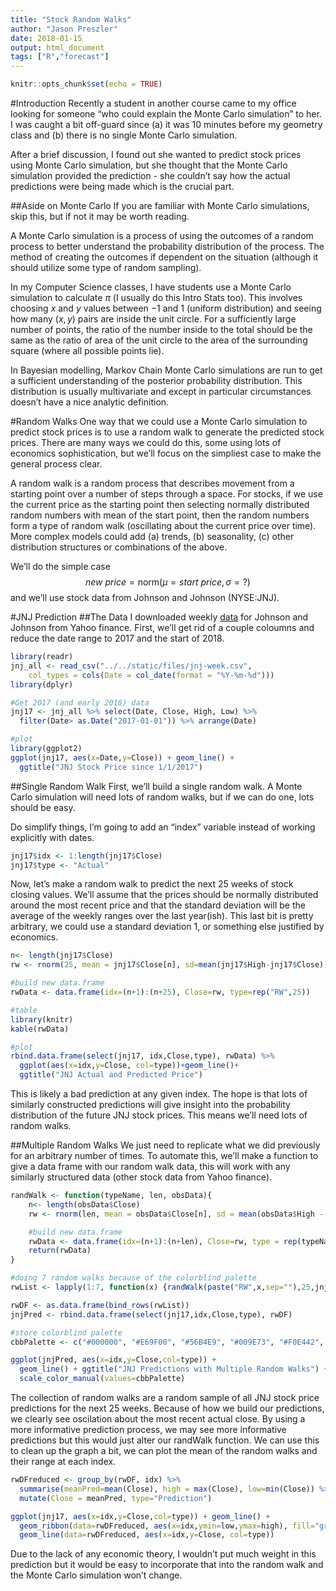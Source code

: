 ```yaml
---
title: "Stock Random Walks"
author: "Jason Preszler"
date: 2018-01-15
output: html_document
tags: ["R","forecast"]
---
```


```r
knitr::opts_chunk$set(echo = TRUE)
```

#Introduction
Recently a student in another course came to my office looking for someone "who could explain the Monte Carlo simulation" to her. I was caught a bit off-guard since (a) it was 10 minutes before my geometry class and (b) there is no single Monte Carlo simulation. 

After a brief discussion, I found out she wanted to predict stock prices using Monte Carlo simulation, but she thought that the Monte Carlo simulation provided the prediction - she couldn't say how the actual predictions were being made which is the crucial part.

##Aside on Monte Carlo
If you are familiar with Monte Carlo simulations, skip this, but if not it may be worth reading.

A Monte Carlo simulation is a process of using the outcomes of a random process to better understand the probability distribution of the process. The method of creating the outcomes if dependent on the situation (although it should utilize some type of random sampling).

In my Computer Science classes, I have students use a Monte Carlo simulation to calculate $\pi$ (I usually do this Intro Stats too). This involves choosing $x$ and $y$ values between $-1$ and $1$ (uniform distribution) and seeing how many $(x,y)$ pairs are inside the unit circle. For a sufficiently large number of points, the ratio of the number inside to the total should be the same as the ratio of area of the unit circle to the area of the surrounding square (where all possible points lie).

In Bayesian modelling, Markov Chain Monte Carlo simulations are run to get a sufficient understanding of the posterior probability distribution. This distribution is usually multivariate and except in particular circumstances doesn't have a nice analytic definition.

#Random Walks
One way that we could use a Monte Carlo simulation to predict stock prices is to use a random walk to generate the predicted stock prices. There are many ways we could do this, some using lots of economics sophistication, but we'll focus on the simpliest case to make the general process clear.

A random walk is a random process that describes movement from a starting point over a number of steps through a space. For stocks, if we use the current price as the starting point then selecting normally distributed random numbers with mean of the start point, then the random numbers form a type of random walk (oscillating about the current price over time). More complex models could add (a) trends, (b) seasonality, (c) other distribution structures or combinations of the above.

We'll do the simple case $$new~price = \mathrm{norm}(\mu=start~price, \sigma=?)$$ and we'll use stock data from Johnson and Johnson (NYSE:JNJ).

#JNJ Prediction
##The Data
I downloaded weekly [data](/post/jnj-week.csv) for Johnson and Johnson from Yahoo finance. First, we'll get rid of a couple coloumns and reduce the date range to 2017 and the start of 2018.

```r
library(readr)
jnj_all <- read_csv("../../static/files/jnj-week.csv", 
    col_types = cols(Date = col_date(format = "%Y-%m-%d")))
library(dplyr)

#Get 2017 (and early 2018) data
jnj17 <- jnj_all %>% select(Date, Close, High, Low) %>%
  filter(Date> as.Date("2017-01-01")) %>% arrange(Date)

#plot
library(ggplot2)
ggplot(jnj17, aes(x=Date,y=Close)) + geom_line() + 
  ggtitle("JNJ Stock Price since 1/1/2017")
```

##Single Random Walk
First, we'll build a single random walk. A Monte Carlo simulation will need lots of random walks, but if we can do one, lots should be easy.

Do simplify things, I'm going to add an "index" variable instead of working explicitly with dates.
```r
jnj17$idx <- 1:length(jnj17$Close)
jnj17$type <- "Actual"
```

Now, let's make a random walk to predict the next 25 weeks of stock closing values. We'll assume that the prices should be normally distributed around the most recent price and that the standard deviation will be the average of the weekly ranges over the last year(ish). This last bit is pretty arbitrary, we could use a standard deviation $1$, or something else justified by economics.

```r
n<- length(jnj17$Close)
rw <- rnorm(25, mean = jnj17$Close[n], sd=mean(jnj17$High-jnj17$Close))

#build new data.frame
rwData <- data.frame(idx=(n+1):(n+25), Close=rw, type=rep("RW",25))

#table
library(knitr)
kable(rwData)

#plot
rbind.data.frame(select(jnj17, idx,Close,type), rwData) %>%
  ggplot(aes(x=idx,y=Close, col=type))+geom_line()+
  ggtitle("JNJ Actual and Predicted Price")
```

This is likely a bad prediction at any given index. The hope is that lots of similarly constructed predictions will give insight into the probability distribution of the future JNJ stock prices. This means we'll need lots of random walks.

##Multiple Random Walks
We just need to replicate what we did previously for an arbitrary number of times. To automate this, we'll make a function to give a data frame with our random walk data, this will work with any similarly structured data (other stock data from Yahoo finance).

```r
randWalk <- function(typeName, len, obsData){
    n<- length(obsData$Close)
    rw <- rnorm(len, mean = obsData$Close[n], sd = mean(obsData$High - obsData$Close))

    #build new data.frame
    rwData <- data.frame(idx=(n+1):(n+len), Close=rw, type = rep(typeName,len))
    return(rwData)
}

#doing 7 random walks because of the colorblind palette
rwList <- lapply(1:7, function(x) {randWalk(paste("RW",x,sep=""),25,jnj17)})

rwDF <- as.data.frame(bind_rows(rwList))
jnjPred <- rbind.data.frame(select(jnj17,idx,Close,type), rwDF)

#store colorblind palette
cbbPalette <- c("#000000", "#E69F00", "#56B4E9", "#009E73", "#F0E442", "#0072B2", "#D55E00", "#CC79A7")

ggplot(jnjPred, aes(x=idx,y=Close,col=type)) + 
  geom_line() + ggtitle("JNJ Predictions with Multiple Random Walks") + 
  scale_color_manual(values=cbbPalette)

```

The collection of random walks are a random sample of all JNJ stock price predictions for the next 25 weeks. Because of how we build our predictions, we clearly see oscilation about the most recent actual close. By using a more informative prediction process, we may see more informative predictions but this would just alter our randWalk function. We can use this to clean up the graph a bit, we can plot the mean of the random walks and their range at each index.

```r

rwDFreduced <- group_by(rwDF, idx) %>% 
  summarise(meanPred=mean(Close), high = max(Close), low=min(Close)) %>% 
  mutate(Close = meanPred, type="Prediction")

ggplot(jnj17, aes(x=idx,y=Close,col=type)) + geom_line() +
  geom_ribbon(data=rwDFreduced, aes(x=idx,ymin=low,ymax=high), fill="grey70", inherit.aes = FALSE) + 
  geom_line(data=rwDFreduced, aes(x=idx,y=Close, col=type))

```

Due to the lack of any economic theory, I wouldn't put much weight in this prediction but it would be easy to incorporate that into the random walk and the Monte Carlo simulation won't change.